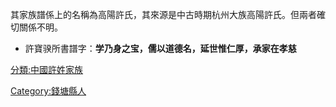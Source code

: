 其家族譜係上的名稱為高陽許氏，其來源是中古時期杭州大族高陽許氏。但兩者確切關係不明。
*許寶骙所書譜字：'''学乃身之宝，儒以道德名，延世惟仁厚，承家在孝慈'''
[[分類:中國許姓家族|分類:中國許姓家族]]
[[Category:錢塘縣人|Category:錢塘縣人]]